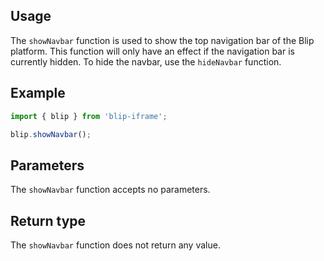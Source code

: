 

## Usage

The `showNavbar` function is used to show the top navigation bar of the Blip platform.
This function will only have an effect if the navigation bar is currently hidden. To hide the navbar, use the `hideNavbar` function.

## Example

```ts
import { blip } from 'blip-iframe';

blip.showNavbar();
```

## Parameters

The `showNavbar` function accepts no parameters.

## Return type

The `showNavbar` function does not return any value.
